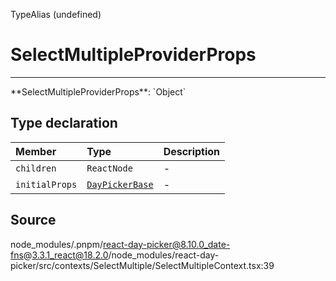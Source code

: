 <SectionTitle>TypeAlias (undefined)</SectionTitle>

# SelectMultipleProviderProps

---

<a id="undefined" name="undefined"></a>

<SignatureMemberIdentifier>
  **SelectMultipleProviderProps**: `Object`
</SignatureMemberIdentifier>

## Type declaration

| Member         | Type                                                     | Description |
| :------------- | :------------------------------------------------------- | :---------- |
| `children`     | `ReactNode`                                              | -           |
| `initialProps` | [`DayPickerBase`](/docs/api/interfaces/DayPickerBase.md) | -           |

## Source

node_modules/.pnpm/react-day-picker@8.10.0_date-fns@3.3.1_react@18.2.0/node_modules/react-day-picker/src/contexts/SelectMultiple/SelectMultipleContext.tsx:39
